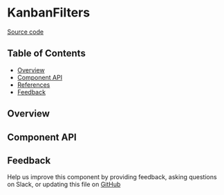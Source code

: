 
<Meta title="MDX/KanbanFilters" of={stories} />

# KanbanFilters

[Source code](https://github.com/leemonade/bubbles/tree/main/packages/components/calendar/KanbanFilters)

## Table of Contents

- [Overview](#overview)
- [Component API](#component-api)
- [References](#references)
- [Feedback](#feedback)

## Overview

<Primary />

## Component API

<Controls />

## Feedback

Help us improve this component by providing feedback, asking questions on Slack, or updating this file on
[GitHub](https://github.com/leemonade/bubbles/edit/main/packages/components/calendar/KanbanFilters.mdx)
